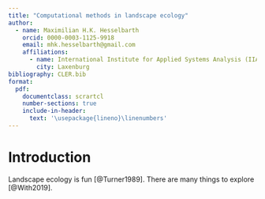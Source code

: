 ```yaml
---
title: "Computational methods in landscape ecology"
author:
  - name: Maximilian H.K. Hesselbarth
    orcid: 0000-0003-1125-9918
    email: mhk.hesselbarth@gmail.com
    affiliations:
      - name: International Institute for Applied Systems Analysis (IIASA) 
        city: Laxenburg
bibliography: CLER.bib
format:
  pdf:
    documentclass: scrartcl
    number-sections: true
    include-in-header: 
      text: '\usepackage{lineno}\linenumbers'
---
```


# Introduction

Landscape ecology is fun [@Turner1989].
There are many things to explore [@With2019].
